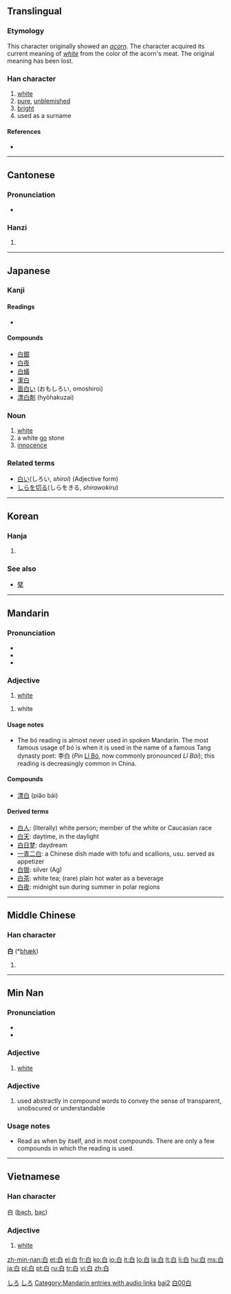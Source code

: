 {{also|日|曰|臼|自|百}}
==Translingual==
{{Han stroke|[[Image:白-bw.png|240px]]}}

===Etymology===
This character originally showed an ''[[acorn]]''. The character acquired its current meaning of ''[[white]]'' from the color of the acorn's meat. The original meaning has been lost. 

===Han character===
{{Han char|rn=106|rad=白|as=00|sn=5|four=2600<sub>0</sub>|canj=竹日 (HA)}}

# [[white]]
# [[pure]], [[unblemished]]
# [[bright]]
# used as a surname

====References====
* {{Han ref|kx=0785.010|dkj=22678|dj=1196.010|hdz=42642.010|uh=767D|ud=30333|bh=A5D5|bd=42453}}

----

==Cantonese==

===Pronunciation===
* {{IPA|/paːk˨/|lang=yue}}

===Hanzi===
{{yue-hanzi|jyut=baak6|y=baak6}}

# {{defn|Cantonese|sort=白00}}

----

==Japanese==

===Kanji===
{{ja-kanji|grade=1|rs=白00}}

====Readings====
* {{ja-readings|kanon=[[はく]] (haku)|goon=[[びゃく]] (byaku)|kun=[[しろ]] (shiro), [[しろい]] (shiroi), [[もうす]] (mousu)}}

====Compounds====
* [[白銀]]
* [[白夜]]
* [[白蟻]]
* [[潔白]]
* [[面白い]] (おもしろい, omoshiroi)
* [[漂白剤]] (hyōhakuzai)

===Noun===
{{ja-noun|k|hira=しろ|rom=shiro}}

# [[white]]
# a white [[go]] stone
# [[innocence]]

===Related terms===
* [[白い]](しろい, ''shiroi'') (Adjective form)
* [[しらを切る]](しらをきる, ''shirawokiru'')

[[Category:1000 Japanese basic words|しろ]]
[[Category:ja:Colors|しろ]]

----

==Korean==

===Hanja===
{{ko-hanja|hangeul=백|rv=baek|mr=paek|y=payk|eumhun=희다|ehrv=huida|ehmr=hŭida|ehy=huyta}}

# {{defn|Korean|sort=白00}}

===See also===
* [[擘]]

----

==Mandarin==

===Pronunciation===
* {{audio|zh-bái.ogg|audio}}
* {{IPA|[ pai˧˥ ]|lang=cmn}}
* {{IPA|[ pɔ˧˥ ]|lang=cmn}}

===Adjective===
{{cmn-adj|ts|pin=bái|pint=bai2|rs=白00}}

# [[white]]

{{cmn-adj|ts|pin=bó|pint=bo2|rs=白00}}

# {{literary|lang=cmn}} white

====Usage notes====
* The bó reading is almost never used in spoken Mandarin.  The most famous usage of bó is when it is used in the name of a famous Tang dynasty poet: 李白 (''Pin'' [[w:Li Bo|Lǐ Bó]], now commonly pronounced ''Lǐ Bái''); this reading is decreasingly common in China.

====Compounds====
* [[漂白]] (piǎo bái)

[[Category:Mandarin entries with audio links]]
[[Category:zh-cn:Beginning Mandarin|bai2]]
[[Category:zh-tw:Beginning Mandarin|白00白]]

====Derived terms====
*[[白人]]: (literally) white person; member of the white or Caucasian race
*[[白天]]: daytime, in the daylight
*[[白日梦]]: daydream
*[[一青二白]]: a Chinese dish made with tofu and scallions, usu. served as appetizer
*[[白银]]: silver (Ag)
*[[白茶]]: white tea; (rare) plain hot water as a beverage 
*[[白夜]]: midnight sun during summer in polar regions
----

==Middle Chinese==

===Han character===
'''白''' (*[[bhæk]])<!--asterisk represents reconstructed pronunciation-->

# {{defn|Middle Chinese|sort=白00}}

----

==Min Nan==

===Pronunciation===
* {{IPA|[ peʔ˥˥ ]|lang=nan}}
* {{IPA|[ pek˥˥ ]|lang=nan}}

===Adjective===
{{nan-adj|ts|poj=pe̍h|pojt=peh8|rs=白00}}

# [[white]]

===Adjective===
{{nan-adj|ts|poj=pe̍k|pojt=pek8|rs=白00}}

# used abstractly in compound words to convey the sense of transparent, unobscured or understandable

===Usage notes===
* Read as {{unicode|pe̍h}} when by itself, and in most compounds.  There are only a few compounds in which the {{unicode|pe̍k}} reading is used.

----

==Vietnamese==

===Han character===
白 ([[bạch]], [[bạc]])

===Adjective===
{{infl|vi|adjective|sc=Hant}}{{vi-attention|may need inflection template}}

# [[white]]

[[zh-min-nan:白]]
[[et:白]]
[[el:白]]
[[fr:白]]
[[ko:白]]
[[io:白]]
[[it:白]]
[[lo:白]]
[[la:白]]
[[lt:白]]
[[li:白]]
[[hu:白]]
[[ms:白]]
[[ja:白]]
[[pl:白]]
[[pt:白]]
[[ru:白]]
[[tr:白]]
[[vi:白]]
[[zh:白]]
